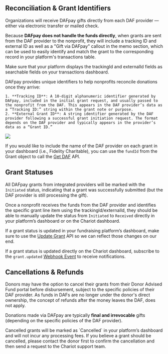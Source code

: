 ## Reconciliation & Grant Identifiers
Organizations will receive DAFpay gifts directly from each DAF provider — either via electronic transfer or mailed check.

Because **DAFpay does not handle the funds directly**, when grants are sent from the DAF provider to the nonprofit, they will include a tracking ID and external ID as well as a "Gift via DAFpay" callout in the memo section, which can be used to easily identify and match the grant to the corresponding record in your platform's transactions table.

<Tip>
Make sure that your platform displays the trackingId and externalId fields as searchable fields on your transactions dashboard.
</Tip>

DAFpay provides unique identifiers to help nonprofits reconcile donations once they arrive:

    1. **Tracking ID**: A 10-digit alphanumeric identifier generated by DAFpay, included in the initial grant request, and usually passed to the nonprofit from the DAF. This appears in the DAF provider’s data as a “Tracking ID:” string within the grant note or purpose.
    2. **External Grant ID**: A string identifier generated by the DAF provider following a successful grant initiation request. The format depends on the DAF provider and typically appears in the provider’s data as a “Grant ID.”

<Frame caption="Schwab Grant Letter & Check with Tracking ID in letter and External Grant ID in Check memo">
    <img src='../../images/SchwabGrantLetter.png' />
</Frame>


If you would like to include the name of the DAF provider on each grant in your dashboard (i.e., Fidelity Charitable),
you can use the `fundId` from the Grant object to call the [Get DAF](/api/donor-advised-funds/get) API.


## Grant Statuses

All DAFpay grants from integrated providers will be marked with the `Initiated` status,
indicating that a grant was successfully submitted (but the DAF provider is still processing the gift).

Once a nonprofit receives the funds from the DAF provider and identifies the specific grant line item using the trackingId/externalId, they should be able to manually update the status from `Initiated` to `Received` directly in your platform’s dashboard or on the Chariot dashboard.
    
If a grant status is updated in your fundraising platform’s dashboard, make sure to use the [Update Grant](/api/grants/update) API so we can reflect those changes on our end.

If a grant status is updated directly on the Chariot dashboard, subscribe to the `grant.updated` [Webhook Event](https://chariot-preview-43a7ae5e-30ae-432a-913c-d6d9ee4459c5.docs.buildwithfern.com/api/webhooks) to receive notifications.

## Cancellations & Refunds

Donors may have the option to cancel their grants from their Donor Advised Fund portal before disbursement, subject to the specific policies of their DAF provider.
As funds in DAFs are no longer under the donor's direct ownership, the concept of refunds after the money leaves the DAF, does not apply.

Donations made via DAFpay are typically **final and irrevocable** gifts (depending on the specific policies of the DAF provider).

<Note>
    Cancelled grants will be marked as `Cancelled` in your platform’s dashboard and will not incur any processing fees.
    If you believe a grant should be cancelled, please contact the donor first to confirm the cancellation and then send a request to the Chariot support team.
</Note>